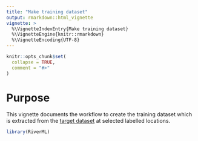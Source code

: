 ```yaml
---
title: "Make training dataset"
output: rmarkdown::html_vignette
vignette: >
  %\VignetteIndexEntry{Make training dataset}
  %\VignetteEngine{knitr::rmarkdown}
  %\VignetteEncoding{UTF-8}
---
```


```r
knitr::opts_chunk$set(
  collapse = TRUE,
  comment = "#>"
)
```

# Purpose

This vignette documents the workflow to create the training dataset which is extracted from the [target dataset](make_target_dataset.html) at selected labelled locations.


```r
library(RiverML)
```